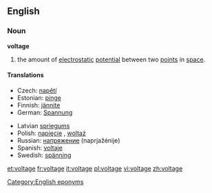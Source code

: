 ==English==
===Noun===
'''voltage'''

#{{physics}} the amount of [[electrostatic]] [[potential]] between two [[point]]s in [[space]].

====Translations====
{{top}}
*Czech: [[napětí]] {{n}}
*Estonian: [[pinge]]
*Finnish: [[jännite]]
*German: [[Spannung]] {{f}}
{{mid}}
*Latvian [[spriegums]] {{m}}
*Polish: [[napięcie]] {{n}}, [[woltaż]] {{m}}
*Russian: [[напряжение]] (naprjažénije) {{n}}
*Spanish: [[voltaje]] {{m}}
*Swedish: [[spänning]] {{c}}
{{bottom}}

[[Category:English eponyms]]

[[et:voltage]]
[[fr:voltage]]
[[it:voltage]]
[[pl:voltage]]
[[vi:voltage]]
[[zh:voltage]]